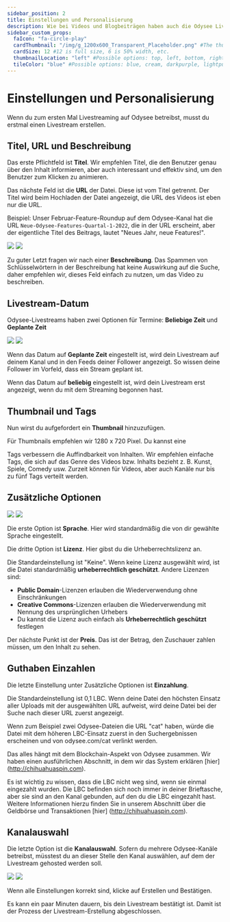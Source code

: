 ---
sidebar_position: 2
title: Einstellungen und Personalisierung
description: Wie bei Videos und Blogbeiträgen haben auch die Odysee Livestreams 
sidebar_custom_props:
  faIcon: "fa-circle-play"
  cardThumbnail: "/img/g_1200x600_Transparent_Placeholder.png" #The thumbnail on the category card.
  cardSize: 12 #12 is full size, 6 is 50% width, etc.
  thumbnailLocation: "left" #Possible options: top, left, bottom, right, none
  tileColor: "blue" #Possible options: blue, cream, darkpurple, lightpurple, mauve, orange, pink, none
---

# Einstellungen und Personalisierung

Wenn du zum ersten Mal Livestreaming auf Odysee betreibst, musst du erstmal einen Livestream erstellen.

## Titel, URL und Beschreibung

Das erste Pflichtfeld ist **Titel**. Wir empfehlen Titel, die den Benutzer genau über den Inhalt informieren, aber auch interessant und effektiv sind, um den Benutzer zum Klicken zu animieren.

Das nächste Feld ist die **URL** der Datei. Diese ist vom Titel getrennt. Der Titel wird beim Hochladen der Datei angezeigt, die URL des Videos ist eben nur die URL.

Beispiel: Unser Februar-Feature-Roundup auf dem Odysee-Kanal hat die URL `Neue-Odysee-Features-Quartal-1-2022`, die in der URL erscheint, aber der eigentliche Titel des Beitrags, lautet "Neues Jahr, neue Features!".

<Image src="/img/de/title_url_blogpost_example_light.png#light" />
<Image src="/img/de/title_url_blogpost_example_dark.png#dark" />

Zu guter Letzt fragen wir nach einer **Beschreibung**. Das Spammen von Schlüsselwörtern in der Beschreibung hat keine Auswirkung auf die Suche, daher empfehlen wir, dieses Feld einfach zu nutzen, um das Video zu beschreiben.

## Livestream-Datum

Odysee-Livestreams haben zwei Optionen für Termine: **Beliebige Zeit** und **Geplante Zeit**

<Image src="/img/de/livestream_setup_date_setting_light.png#light" />
<Image src="/img/de/livestream_setup_date_setting_dark.png#dark" />

Wenn das Datum auf **Geplante Zeit** eingestellt ist, wird dein Livestream auf deinem Kanal und in den Feeds deiner Follower angezeigt. So wissen deine Follower im Vorfeld, dass ein Stream geplant ist.

Wenn das Datum auf **beliebig** eingestellt ist, wird  dein Livestream erst angezeigt, wenn du mit dem Streaming begonnen hast.

## Thumbnail und Tags

Nun wirst du aufgefordert ein **Thumbnail** hinzuzufügen.

Für Thumbnails empfehlen wir 1280 x 720 Pixel. Du kannst eine

Tags verbessern die Auffindbarkeit von Inhalten. Wir empfehlen einfache Tags, die sich auf das Genre des Videos bzw. Inhalts bezieht z. B. Kunst, Spiele, Comedy usw. Zurzeit können für Videos, aber auch Kanäle nur bis zu fünf Tags verteilt werden.

## Zusätzliche Optionen

<Image src="/img/de/upload_other_options_light.png#light" />
<Image src="/img/de/upload_other_options_dark.png#dark" />

Die erste Option ist **Sprache**. Hier wird standardmäßig die von dir gewählte Sprache eingestellt.

Die dritte Option ist **Lizenz**. Hier gibst du die Urheberrechtslizenz an.

Die Standardeinstellung ist "Keine". Wenn keine Lizenz ausgewählt wird, ist die Datei standardmäßig **urheberrechtlich geschützt**. Andere Lizenzen sind:

- **Public Domain**-Lizenzen erlauben die Wiederverwendung ohne Einschränkungen
- **Creative Commons**-Lizenzen erlauben die Wiederverwendung mit Nennung des ursprünglichen Urhebers
- Du kannst die Lizenz auch einfach als **Urheberrechtlich geschützt** festlegen

Der nächste Punkt ist der **Preis**. Das ist der Betrag, den Zuschauer zahlen müssen, um den Inhalt zu sehen.

## Guthaben Einzahlen

Die letzte Einstellung unter Zusätzliche Optionen ist **Einzahlung**.

Die Standardeinstellung ist 0,1 LBC. Wenn deine Datei den höchsten Einsatz aller Uploads mit der ausgewählten URL aufweist, wird deine Datei bei der Suche nach dieser URL zuerst angezeigt.

Wenn zum Beispiel zwei Odysee-Dateien die URL "cat" haben, würde die Datei mit dem höheren LBC-Einsatz zuerst in den Suchergebnissen erscheinen und von odysee.com/cat verlinkt werden.

Das alles hängt mit dem Blockchain-Aspekt von Odysee zusammen. Wir haben einen ausführlichen Abschnitt, in dem wir das System erklären [hier] (http://chihuahuaspin.com).

Es ist wichtig zu wissen, dass die LBC nicht weg sind, wenn sie einmal eingezahlt wurden. Die LBC befinden sich noch immer in deiner Brieftasche, aber sie sind an den Kanal gebunden, auf den du die LBC eingezahlt hast. Weitere Informationen hierzu finden Sie in unserem Abschnitt über die Geldbörse und Transaktionen [hier] (http://chihuahuaspin.com).

## Kanalauswahl

Die letzte Option ist die **Kanalauswahl**. Sofern du mehrere Odysee-Kanäle betreibst, müsstest du an dieser Stelle den Kanal auswählen, auf dem der Livestream gehosted werden soll.

<Image src="/img/de/upload_channel_selection_light.png#light" />
<Image src="/img/de/upload_channel_selection_dark.png#dark" />

Wenn alle Einstellungen korrekt sind, klicke auf <PrimaryOdyseeButton>Erstellen</PrimaryOdyseeButton> und <PrimaryOdyseeButton>Bestätigen</PrimaryOdyseeButton>.

Es kann ein paar Minuten dauern, bis dein Livestream bestätigt ist. Damit ist der Prozess der Livestream-Erstellung abgeschlossen.
